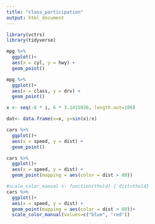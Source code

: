 ```yaml
---
title: "class_participation"
output: html_document
---
```


```r
library(vctrs)
library(tidyverse)
```


```r
mpg %>%
  ggplot()+
  aes(x = cyl, y = hwy) +
  geom_point()
```

```r
mpg %>%
  ggplot()+
  aes(x = class, y = drv) +
  geom_point()
```
```r
x <- seq(-6 * i, 6 * 3.1415936, length.out=100)

dat<- data.frame(x=x, y=sin(x)/x)
```
```r
cars %>%
  ggplot()+
  aes(x = speed, y = dist) +
  geom_point()
```

```r
cars %>%
  ggplot()+
  aes(x = speed, y = dist) +
  geom_point(mapping = aes(color = dist > 80))
```
```r
#scale_color_manual <- function(thold) { dist>thold}
cars %>%
  ggplot()+
  aes(x = speed, y = dist) +
  geom_point(mapping = aes(color = dist > 80))+
  scale_color_manual(values=c("blue", "red"))
```

